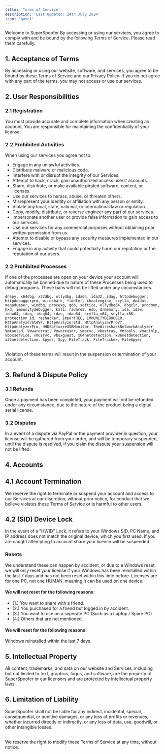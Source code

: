 ```yaml
---
title: 'Terms of Service'
description: 'Last Updated: 24th July 2024'
icon: 'gavel'
---
```


Welcome to SuperSpoofer By accessing or using our services, you agree to comply with and be bound by the following Terms of Service. Please read them carefully.

## 1. Acceptance of Terms
By accessing or using our website, software, and services, you agree to be bound by these Terms of Service and our Privacy Policy. If you do not agree with any part of the terms, you may not access or use our services.

## 2. User Responsibilities
### 2.1 Registration
You must provide accurate and complete information when creating an account. You are responsible for maintaining the confidentiality of your license.
### 2.2 Prohibited Activities
When using our services you agree not to:
- Engage in any unlawful activities.
- Distribute malware or malicious code.
- Interfere with or disrupt the integrity of our Services.
- Attempt to hack, crack, gain unauthorized access users' accounts.
- Share, distribute, or make available pirated software, content, or licenses.
- Use our services to harass, abuse, or threaten others.
- Misrepresent your identity or affiliation with any person or entity.
- Violate any local, state, national, or international law or regulation.
- Copy, modify, distribute, or reverse engineer any part of our services.
- Impersonate another user or provide false information to gain access to our services.
- Use our services for any commercial purposes without obtaining prior written permission from us.
- Attempt to disable or bypass any security measures implemented in our services.
- Engage in any activity that could potentially harm our reputation or the reputation of our users.
### 2.2 Prohibited Processes
If one of the processes are open on your device your account will automatically be banned due to nature of these Processes being used to debug programs. These bans will not be lifted under any circumstances.
```
dnSpy, x64dbg, x32dbg, ollydbg, ida64, ida32, idag, httpdebugger, httpdebuggerpro, wireshark, fiddler, cheatengine, scylla, de4dot, megadumper, windbg, procexp, gdb, softice, ollydbg64, dbgclr, procmon, hxd, immunitydebugger, kali, radare2, edb, drmemory, ida, idaw, idaw64, idaq, idaq64, idau, idau64, scylla_x64, scylla_x86, protection_id, reshacker, ImportREC, IMMUNITYDEBUGGER, HttpAnalyzerStdV7, HttpAnalyzerStd, HttpAnalyzerProV7, HttpAnalyzerPro, HHDSoftwareUSBMonitor, TheWiresharkNetworkAnalyzer, Vmtoolsd, Vmwaretrat, Vmwareuser, vmsrvc, vboxtray, Vmtools, Vmacthlp, vboxservice, vmusrvc, vboxguest, x64netdetection, x86netdetection, x32netdetection, Spyer, Spy, FileTrack, FileTracker, FileSpyer
```
<br/>
<Warning>
Violation of these terms will result in the suspension or termination of your account.
</Warning>

## 3. Refund & Dispute Policy
### 3.1 Refunds
Once a payment has been completed, your payment will not be refunded under any circumstance, due to the nature of the product being a digital serial license. 
### 3.2 Disputes
In a event of a dispute via PayPal or the payment provider in question, your license will be gathered from your order, and will be temporary suspended, until the dispute is resolved, if you claim the dispute your suspension will not be lifted.

## 4. Accounts
## 4.1 Account Termination
We reserve the right to terminate or suspend your account and access to our Services at our discretion, without prior notice, for conduct that we believe violates these Terms of Service or is harmful to other users.

## 4.2 (SID) Device Lock
In the event of a "HWID" Lock, it refers to your Windows SID, PC Name, and IP address does not match the original device, which you first used. 
<Warning>
If you are caught attempting to account share your license will be suspended.
</Warning>
### Resets
We understand these can happen by accident, or due to a Windows reset, we will only reset your license if your Windows has been reinstalled within the last 7 days and has not been reset within this time before.
<Info>
Licenses are for one PC, not one HUMAN, meaning it can be used on one device.
</Info>
#### We will not reset for the following reasons:
- (1.) You want to share with a friend.
- (2.) You purchased for a friend but logged in by accident.
- (3.) You want to use on a seperate PC (Such as a Laptop / Spare PC)
- (4.) Others that are not mentioned.

#### We will reset for the following reasons:
<Check>
Windows reinstalled within the last 7 days.
</Check>

## 5. Intellectual Property

All content, trademarks, and data on our website and Services, including but not limited to text, graphics, logos, and software, are the property of SuperSpoofer or our licensors and are protected by intellectual property laws.

## 6. Limitation of Liability
SuperSpoofer shall not be liable for any indirect, incidental, special, consequential, or punitive damages, or any loss of profits or revenues, whether incurred directly or indirectly, or any loss of data, use, goodwill, or other intangible losses.

<br/>
<Info>
We reserve the right to modify these Terms of Service at any time, without notice.
</Info>
